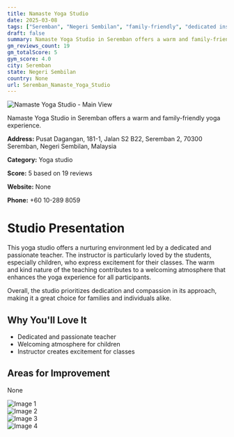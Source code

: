 ```yaml
---
title: Namaste Yoga Studio
date: 2025-03-08
tags: ["Seremban", "Negeri Sembilan", "family-friendly", "dedicated instruction", "Seremban"]  
draft: false
summary: Namaste Yoga Studio in Seremban offers a warm and family-friendly yoga experience.
gm_reviews_count: 19
gm_totalScore: 5
gym_score: 4.0
city: Seremban
state: Negeri Sembilan
country: None
url: Seremban_Namaste_Yoga_Studio
---
```


<div className="aspect-[16/9] relative my-8">
  <img 
    src="https://lh5.googleusercontent.com/p/AF1QipN2I9d-rMEuY__961hSNEmOewSIR60iGpX47bfM=w1920-h1080-k-no"
    alt="Namaste Yoga Studio - Main View"
    className="object-cover absolute inset-0 w-full h-full rounded-lg"
  />
</div>

Namaste Yoga Studio in Seremban offers a warm and family-friendly yoga experience.

**Address:** Pusat Dagangan, 181-1, Jalan S2 B22, Seremban 2, 70300 Seremban, Negeri Sembilan, Malaysia

**Category:** Yoga studio

**Score:** 5 based on 19 reviews

**Website:** None

**Phone:** +60 10-289 8059

# Studio Presentation

This yoga studio offers a nurturing environment led by a dedicated and passionate teacher. The instructor is particularly loved by the students, especially children, who express excitement for their classes. The warm and kind nature of the teaching contributes to a welcoming atmosphere that enhances the yoga experience for all participants.

Overall, the studio prioritizes dedication and compassion in its approach, making it a great choice for families and individuals alike.

## Why You'll Love It

- Dedicated and passionate teacher
- Welcoming atmosphere for children
- Instructor creates excitement for classes

## Areas for Improvement

None

<div className="grid grid-cols-1 xl:grid-cols-2 gap-4 my-8">
<div className="aspect-[4/3] relative"><img src="https://lh3.googleusercontent.com/p/AF1QipPyDJq2Db3R-UGfwyb2KiAGaboHhsR9JKHuDbUr=w1920-h1080-k-no" alt="Image 1" className="object-cover absolute inset-0 w-full h-full rounded-lg" /></div>
<div className="aspect-[4/3] relative"><img src="https://lh5.googleusercontent.com/p/AF1QipOnJesohwkir8KlA-1vMv9TvpFmVX606K3IADks=w1920-h1080-k-no" alt="Image 2" className="object-cover absolute inset-0 w-full h-full rounded-lg" /></div>
<div className="aspect-[4/3] relative"><img src="https://lh5.googleusercontent.com/p/AF1QipNKLBLFm70rPPuk27O-bxUtZUxn6T4MObYyShvS=w1920-h1080-k-no" alt="Image 3" className="object-cover absolute inset-0 w-full h-full rounded-lg" /></div>
<div className="aspect-[4/3] relative"><img src="https://lh5.googleusercontent.com/p/AF1QipPrVs2rnEVHl_xRrBPTKVPsbCqqYLg7AvPlE1ae=w1920-h1080-k-no" alt="Image 4" className="object-cover absolute inset-0 w-full h-full rounded-lg" /></div>
</div>